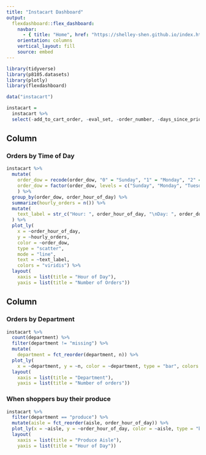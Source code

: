 ```yaml
---
title: "Instacart Dashboard"
output: 
  flexdashboard::flex_dashboard:
    navbar: 
      - { title: "Home", href: "https://shelley-shen.github.io/index.html", align: left}
    orientation: columns
    vertical_layout: fill
    source: embed
---
```


```r
library(tidyverse)
library(p8105.datasets)
library(plotly)
library(flexdashboard)
```


```r
data("instacart")

instacart = 
  instacart %>%
  select(-add_to_cart_order, -eval_set, -order_number, -days_since_prior_order, -aisle_id, -department_id) 
```

Column {data-width=625}
-----------------------------------------------------------------------

### Orders by Time of Day
```r
instacart %>% 
  mutate(
    order_dow = recode(order_dow, "0" = "Sunday", "1" = "Monday", "2" = "Tuesday", "3" = "Wednesday", "4" = "Thursday", "5" = "Friday", "6" = "Saturday"),
    order_dow = factor(order_dow, levels = c("Sunday", "Monday", "Tuesday", "Wednesday", "Thursday", "Friday", "Saturday"))
    ) %>% 
  group_by(order_dow, order_hour_of_day) %>% 
  summarize(hourly_orders = n()) %>% 
  mutate(
    text_label = str_c("Hour: ", order_hour_of_day, "\nDay: ", order_dow, "\n# of orders: ", hourly_orders)
  ) %>% 
  plot_ly(
    x = ~order_hour_of_day, 
    y = ~hourly_orders, 
    color = ~order_dow, 
    type = "scatter", 
    mode = "line",
    text = ~text_label,
    colors = "viridis") %>% 
  layout(
    xaxis = list(title = "Hour of Day"),
    yaxis = list(title = "Number of Orders"))
```


Column {data-width=375}
-----------------------------------------------------------------------

### Orders by Department

```r
instacart %>%
  count(department) %>% 
  filter(department != "missing") %>% 
  mutate(
    department = fct_reorder(department, n)) %>% 
  plot_ly(
    x = ~department, y = ~n, color = ~department, type = "bar", colors = "magma") %>% 
  layout(
    xaxis = list(title = "Department"),
    yaxis = list(title = "Number of orders"))
```

### When shoppers buy their produce

```r
instacart %>% 
  filter(department == "produce") %>% 
  mutate(aisle = fct_reorder(aisle, order_hour_of_day)) %>%
  plot_ly(x = ~aisle, y = ~order_hour_of_day, color = ~aisle, type = "box", colors = "viridis") %>% 
  layout(
    xaxis = list(title = "Produce Aisle"),
    yaxis = list(title = "Hour of Day"))
```



